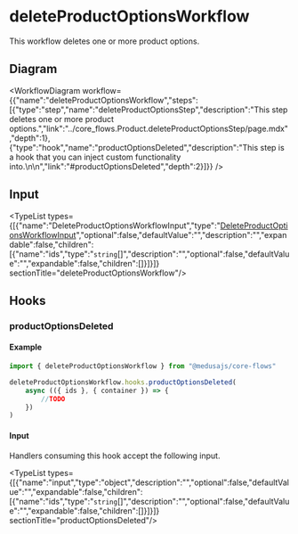 
# deleteProductOptionsWorkflow

This workflow deletes one or more product options.

## Diagram

<WorkflowDiagram workflow={{"name":"deleteProductOptionsWorkflow","steps":[{"type":"step","name":"deleteProductOptionsStep","description":"This step deletes one or more product options.","link":"../core_flows.Product.deleteProductOptionsStep/page.mdx","depth":1},{"type":"hook","name":"productOptionsDeleted","description":"This step is a hook that you can inject custom functionality into.\n\n","link":"#productOptionsDeleted","depth":2}]}} />

## Input

<TypeList types={[{"name":"DeleteProductOptionsWorkflowInput","type":"[DeleteProductOptionsWorkflowInput](../../../types/core_flows.DeleteProductOptionsWorkflowInput/page.mdx)","optional":false,"defaultValue":"","description":"","expandable":false,"children":[{"name":"ids","type":"`string`[]","description":"","optional":false,"defaultValue":"","expandable":false,"children":[]}]}]}  sectionTitle="deleteProductOptionsWorkflow"/>

## Hooks

### productOptionsDeleted

#### Example

```ts
import { deleteProductOptionsWorkflow } from "@medusajs/core-flows"

deleteProductOptionsWorkflow.hooks.productOptionsDeleted(
	async (({ ids }, { container }) => {
		//TODO
	})
)
```

#### Input

Handlers consuming this hook accept the following input.

<TypeList types={[{"name":"input","type":"object","description":"","optional":false,"defaultValue":"","expandable":false,"children":[{"name":"ids","type":"`string`[]","description":"","optional":false,"defaultValue":"","expandable":false,"children":[]}]}]}  sectionTitle="productOptionsDeleted"/>
